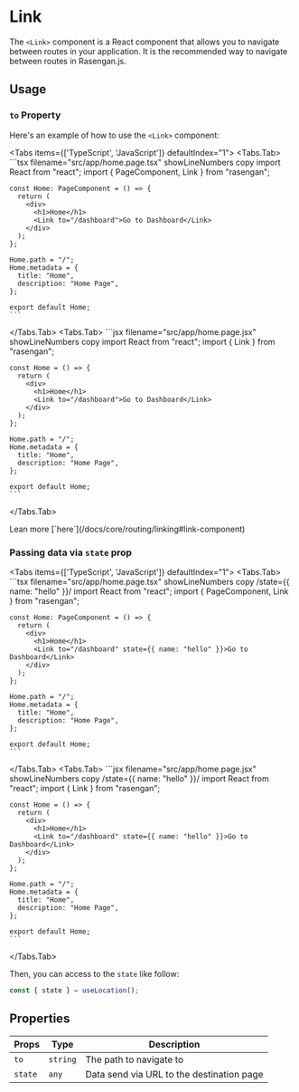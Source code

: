 
# Link

The `<Link>` component is a React component that allows you to navigate between routes in your application.
It is the recommended way to navigate between routes in Rasengan.js.

## Usage

### `to` Property

Here's an example of how to use the `<Link>` component:

<Tabs items={['TypeScript', 'JavaScript']} defaultIndex="1">
  <Tabs.Tab>
    ```tsx filename="src/app/home.page.tsx" showLineNumbers copy
    import React from "react";
    import { PageComponent, Link } from "rasengan";

    const Home: PageComponent = () => {
      return (
        <div>
          <h1>Home</h1>
          <Link to="/dashboard">Go to Dashboard</Link>
        </div>
      );
    };

    Home.path = "/";
    Home.metadata = {
      title: "Home",
      description: "Home Page",
    };

    export default Home;
    ```
  </Tabs.Tab>
  <Tabs.Tab>
    ```jsx filename="src/app/home.page.jsx" showLineNumbers copy
    import React from "react";
    import { Link } from "rasengan";

    const Home = () => {
      return (
        <div>
          <h1>Home</h1>
          <Link to="/dashboard">Go to Dashboard</Link>
        </div>
      );
    };

    Home.path = "/";
    Home.metadata = {
      title: "Home",
      description: "Home Page",
    };

    export default Home;
    ```

  </Tabs.Tab>
</Tabs>

<AlertBox>
  Lean more [`here`](/docs/core/routing/linking#link-component)
</AlertBox>

### Passing data via `state` prop

<Tabs items={['TypeScript', 'JavaScript']} defaultIndex="1">
  <Tabs.Tab>
    ```tsx filename="src/app/home.page.tsx" showLineNumbers copy /state={{ name: "hello" }}/
    import React from "react";
    import { PageComponent, Link } from "rasengan";

    const Home: PageComponent = () => {
      return (
        <div>
          <h1>Home</h1>
          <Link to="/dashboard" state={{ name: "hello" }}>Go to Dashboard</Link>
        </div>
      );
    };

    Home.path = "/";
    Home.metadata = {
      title: "Home",
      description: "Home Page",
    };

    export default Home;
    ```

  </Tabs.Tab>
  <Tabs.Tab>
    ```jsx filename="src/app/home.page.jsx" showLineNumbers copy /state={{ name: "hello" }}/
    import React from "react";
    import { Link } from "rasengan";

    const Home = () => {
      return (
        <div>
          <h1>Home</h1>
          <Link to="/dashboard" state={{ name: "hello" }}>Go to Dashboard</Link>
        </div>
      );
    };

    Home.path = "/";
    Home.metadata = {
      title: "Home",
      description: "Home Page",
    };

    export default Home;
    ```

  </Tabs.Tab>
</Tabs>

Then, you can access to the `state` like follow:

```jsx showLineNumbers copy /useLocation()/
const { state } = useLocation();
```

## Properties

| Props   | Type     | Description                               |
| ------- | -------- | ----------------------------------------- |
| `to`    | `string` | The path to navigate to                   |
| `state` | `any`    | Data send via URL to the destination page |
